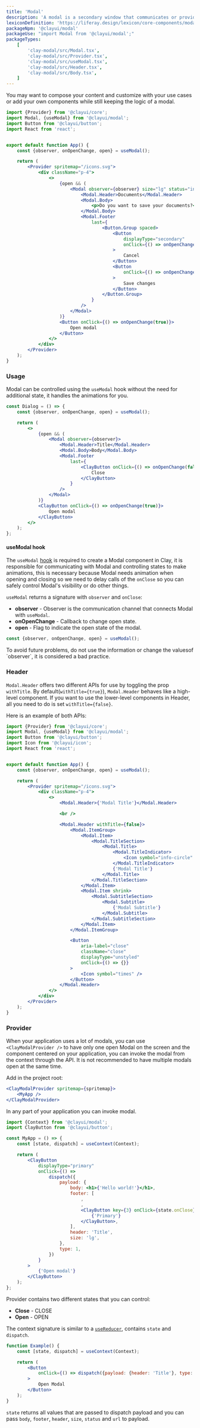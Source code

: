 ```yaml
---
title: 'Modal'
description: 'A modal is a secondary window that communicates or provides an action inside the same process.'
lexiconDefinition: 'https://liferay.design/lexicon/core-components/modals/'
packageNpm: '@clayui/modal'
packageUse: "import Modal from '@clayui/modal';"
packageTypes:
    [
        'clay-modal/src/Modal.tsx',
        'clay-modal/src/Provider.tsx',
        'clay-modal/src/useModal.tsx',
        'clay-modal/src/Header.tsx',
        'clay-modal/src/Body.tsx',
    ]
---
```


You may want to compose your content and customize with your use cases or add your own components while still keeping the logic of a modal.

```jsx preview
import {Provider} from '@clayui/core';
import Modal, {useModal} from '@clayui/modal';
import Button from '@clayui/button';
import React from 'react';


export default function App() {
	const {observer, onOpenChange, open} = useModal();

	return (
		<Provider spritemap="/icons.svg">
			<div className="p-4">
				<>
					{open && (
						<Modal observer={observer} size="lg" status="info">
							<Modal.Header>Documents</Modal.Header>
							<Modal.Body>
								<p>Do you want to save your documents?</p>
							</Modal.Body>
							<Modal.Footer
								last={
									<Button.Group spaced>
										<Button
											displayType="secondary"
											onClick={() => onOpenChange(false)}
										>
											Cancel
										</Button>
										<Button
											onClick={() => onOpenChange(false)}
										>
											Save changes
										</Button>
									</Button.Group>
								}
							/>
						</Modal>
					)}
					<Button onClick={() => onOpenChange(true)}>
						Open modal
					</Button>
				</>
			</div>
		</Provider>
	);
}
```

### Usage

Modal can be controlled using the `useModal` hook without the need for additional state, it handles the animations for you.

```jsx
const Dialog = () => {
	const {observer, onOpenChange, open} = useModal();

	return (
		<>
			{open && (
				<Modal observer={observer}>
					<Modal.Header>Title</Modal.Header>
					<Modal.Body>Body</Modal.Body>
					<Modal.Footer
						last={
							<ClayButton onClick={() => onOpenChange(false)}>
								Close
							</ClayButton>
						}
					/>
				</Modal>
			)}
			<ClayButton onClick={() => onOpenChange(true)}>
				Open modal
			</ClayButton>
		</>
	);
};
```

#### useModal hook

The `useModal` [hook](https://reactjs.org/docs/hooks-intro.html) is required to create a Modal component in Clay, it is responsible for communicating with Modal and controlling states to make animations, this is necessary because Modal needs animation when opening and closing so we need to delay calls of the `onClose` so you can safely control Modal's visibility or do other things.

`useModal` returns a signature with `observer` and `onClose`:

-   **observer** - Observer is the communication channel that connects Modal with `useModal`.
-   **onOpenChange** - Callback to change open state.
-   **open** - Flag to indicate the open state of the modal.

```jsx
const {observer, onOpenChange, open} = useModal();
```

<div class="clay-site-alert alert alert-warning">
	To avoid future problems, do not use the information or change the values
	​​of `observer`, it is considered a bad practice.
</div>

### Header

`Modal.Header` offers two different APIs for use by toggling the prop `withTitle`. By default(`withTitle={true}`), `Modal.Header` behaves like a high-level component. If you want to use the lower-level components in Header, all you need to do is set `withTitle={false}`.

Here is an example of both APIs:

```jsx preview
import {Provider} from '@clayui/core';
import Modal, {useModal} from '@clayui/modal';
import Button from '@clayui/button';
import Icon from '@clayui/icon';
import React from 'react';


export default function App() {
	const {observer, onOpenChange, open} = useModal();

	return (
		<Provider spritemap="/icons.svg">
			<div className="p-4">
				<>
					<Modal.Header>{'Modal Title'}</Modal.Header>

					<br />

					<Modal.Header withTitle={false}>
						<Modal.ItemGroup>
							<Modal.Item>
								<Modal.TitleSection>
									<Modal.Title>
										<Modal.TitleIndicator>
											<Icon symbol="info-circle" />
										</Modal.TitleIndicator>
										{'Modal Title'}
									</Modal.Title>
								</Modal.TitleSection>
							</Modal.Item>
							<Modal.Item shrink>
								<Modal.SubtitleSection>
									<Modal.Subtitle>
										{'Modal Subtitle'}
									</Modal.Subtitle>
								</Modal.SubtitleSection>
							</Modal.Item>
						</Modal.ItemGroup>

						<Button
							aria-label="close"
							className="close"
							displayType="unstyled"
							onClick={() => {}}
						>
							<Icon symbol="times" />
						</Button>
					</Modal.Header>
				</>
			</div>
		</Provider>
	);
}
```

### Provider

When your application uses a lot of modals, you can use `<ClayModalProvider />` to have only one open Modal on the screen and the component centered on your application, you can invoke the modal from the context through the API. It is not recommended to have multiple modals open at the same time.

Add in the project root:

```jsx
<ClayModalProvider spritemap={spritemap}>
	<MyApp />
</ClayModalProvider>
```

In any part of your application you can invoke modal.

```jsx
import {Context} from '@clayui/modal';
import ClayButton from '@clayui/button';

const MyApp = () => {
	const [state, dispatch] = useContext(Context);

	return (
		<ClayButton
			displayType="primary"
			onClick={() =>
				dispatch({
					payload: {
						body: <h1>{'Hello world!'}</h1>,
						footer: [
							,
							,
							<ClayButton key={3} onClick={state.onClose}>
								{'Primary'}
							</ClayButton>,
						],
						header: 'Title',
						size: 'lg',
					},
					type: 1,
				})
			}
		>
			{'Open modal'}
		</ClayButton>
	);
};
```

Provider contains two different states that you can control:

-   **Close** - CLOSE
-   **Open** - OPEN

The context signature is similar to a [`useReducer`](https://reactjs.org/docs/hooks-reference.html#usereducer), contains `state` and `dispatch`.

```jsx
function Example() {
	const [state, dispatch] = useContext(Context);

	return (
		<Button
			onClick={() => dispatch({payload: {header: 'Title'}, type: 'OPEN'})}
		>
			Open Modal
		</Button>
	);
}
```

`state` returns all values that are passed to dispatch payload and you can pass `body`, `footer`, `header`, `size`, `status` and `url` to payload.
